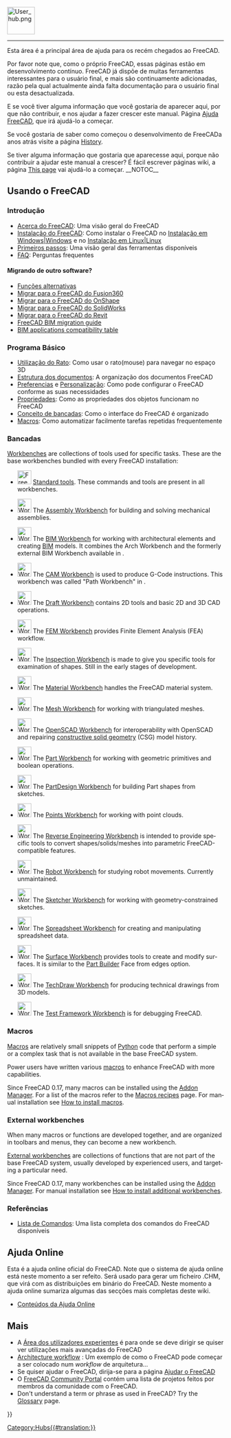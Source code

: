 <languages/>
{{TOCright}}
[[Image:User_hub.png|64px]]
----

<div class="mw-translate-fuzzy">
Esta área é a principal área de ajuda para os recém chegados ao FreeCAD.
</div>

<div class="mw-translate-fuzzy">
Por favor note que, como o próprio FreeCAD, essas páginas estão em desenvolvimento contínuo. FreeCAD já dispõe de muitas ferramentas interessantes para o usuário final, e mais são continuamente adicionadas, razão pela qual actualmente  ainda  falta documentação para o usuário final ou esta  desactualizada.
</div>

<div class="mw-translate-fuzzy">
E se você tiver alguma informação que você gostaria de aparecer aqui, por que não contribuir, e nos ajudar a fazer crescer este manual. Página  [[Help FreeCAD/pt|Ajuda FreeCAD]], que irá ajudá-lo a começar.
</div>

<div class="mw-translate-fuzzy">
Se você gostaria de saber como começou o desenvolvimento de FreeCADa anos  atrás visite  a página [[History]].
</div>

<span id="Using_FreeCAD"></span>
<div class="mw-translate-fuzzy">
Se tiver alguma informação que gostaria que aparecesse aqui, porque não contribuir a ajudar este manual a crescer? É fácil escrever páginas wiki, a página [[Help:Editing|This page]] vai ajudá-lo a começar.
__NOTOC__
== Usando o FreeCAD ==
</div>

<span id="Introduction"></span>
=== Introdução ===

* [[About FreeCAD/pt|Acerca do FreeCAD]]: Uma visão geral do FreeCAD
* [[Installing/pt|Instalação do FreeCAD]]: Como instalar o FreeCAD no [[Install on Windows/pt|Instalação em Windows|Windows]] e no [[Install on Unix/pt|Instalação em Linux|Linux]]
* [[Getting started/pt|Primeiros passos]]: Uma visão geral das ferramentas disponíveis
* [[Frequently_asked_questions/pt|FAQ]]: Perguntas frequentes

<span id="Migrating_from_other_software?"></span>
====Migrando de outro software?====

* [[Workarounds|Funções alternativas]]
* [[Migrating_to_FreeCAD_from_Fusion360|Migrar para o FreeCAD do Fusion360]]
* [[Migrating_to_FreeCAD_from_OnShape|Migrar para o FreeCAD do OnShape]]
* [[Migrating_to_FreeCAD_from_SolidWorks|Migrar para o FreeCAD do SolidWorks]]
* [[Migrating_to_FreeCAD_from_Revit|Migrar para o FreeCAD do Revit]]
* [https://yorik.uncreated.net/blog/2020-010-freecad-bim-guide FreeCAD BIM migration guide]
* [[BIM_application_compatibility_table|BIM applications compatibility table]]

<span id="Basic_application"></span>
<div class="mw-translate-fuzzy">
=== Programa Básico ===
</div>

<div class="mw-translate-fuzzy">
* [[Mouse Model/pt|Utilização do Rato]]: Como usar o rato(mouse) para navegar no espaço 3D
* [[Document structure/pt|Estrutura dos documentos]]: A organização dos documentos FreeCAD
* [[Preferences Editor/pt|Preferencias]] e [[Interface Customization/pt|Personalização]]: Como pode configurar o FreeCAD conforme as suas necessidades
* [[Property editor/pt|Propriedades]]: Como as propriedades dos objetos funcionam no FreeCAD
* [[Workbenches/pt|Conceito de bancadas]]: Como o interface do FreeCAD é organizado
* [[Macros/pt|Macros]]: Como automatizar facilmente tarefas repetidas frequentemente
</div>

<span id="Workbenches"></span>
<div class="mw-translate-fuzzy">
===Bancadas===
</div>

<div lang="en" dir="ltr" class="mw-content-ltr">
[[Workbenches|Workbenches]] are collections of tools used for specific tasks. These are the base workbenches bundled with every FreeCAD installation:
</div>

<div lang="en" dir="ltr" class="mw-content-ltr">
<!--Please keep this list consistent with Online_Help_Toc and Workbenches-->
* [[Image:Freecad.svg|32px]] [[Std_Base|Standard tools]]. These commands and tools are present in all workbenches.
</div>

<div lang="en" dir="ltr" class="mw-content-ltr">
* [[Image:Workbench_Assembly.svg|32px]] The [[Assembly_Workbench|Assembly Workbench]] for building and solving mechanical assemblies. {{Version|1.0}}
</div>

<div lang="en" dir="ltr" class="mw-content-ltr">
* [[Image:Workbench_BIM.svg|32px]] The [[BIM_Workbench|BIM Workbench]] for working with architectural elements and creating [https://en.wikipedia.org/wiki/Building_information_modeling BIM] models. It combines the Arch Workbench and the formerly external BIM Workbench available in {{VersionMinus|0.21}}.
</div>

<div lang="en" dir="ltr" class="mw-content-ltr">
* [[Image:Workbench_CAM.svg|32px]] The [[CAM_Workbench|CAM Workbench]] is used to produce G-Code instructions. This workbench was called "Path Workbench" in {{VersionMinus|0.21}}.
</div>

<div lang="en" dir="ltr" class="mw-content-ltr">
* [[Image:Workbench_Draft.svg|32px]] The [[Draft_Workbench|Draft Workbench]] contains 2D tools and basic 2D and 3D CAD operations.
</div>

<div lang="en" dir="ltr" class="mw-content-ltr">
* [[Image:Workbench_FEM.svg|32px]] The [[FEM_Workbench|FEM Workbench]] provides Finite Element Analysis (FEA) workflow.
</div>

<div lang="en" dir="ltr" class="mw-content-ltr">
* [[Image:Workbench_Inspection.svg|32px]] The [[Inspection_Workbench|Inspection Workbench]] is made to give you specific tools for examination of shapes. Still in the early stages of development.
</div>

<div lang="en" dir="ltr" class="mw-content-ltr">
* [[Image:Workbench_Material.svg|32px]] The [[Material_Workbench|Material Workbench]] handles the FreeCAD material system. {{Version|1.0}}
</div>

<div lang="en" dir="ltr" class="mw-content-ltr">
* [[Image:Workbench_Mesh.svg|32px]] The [[Mesh_Workbench|Mesh Workbench]] for working with triangulated meshes.
</div>

<div lang="en" dir="ltr" class="mw-content-ltr">
* [[Image:Workbench_OpenSCAD.svg|32px]] The [[OpenSCAD_Workbench|OpenSCAD Workbench]] for interoperability with OpenSCAD and repairing [[Constructive_solid_geometry|constructive solid geometry]] (CSG) model history.
</div>

<div lang="en" dir="ltr" class="mw-content-ltr">
* [[Image:Workbench_Part.svg|32px]] The [[Part_Workbench|Part Workbench]] for working with geometric primitives and boolean operations.
</div>

<div lang="en" dir="ltr" class="mw-content-ltr">
* [[Image:Workbench_PartDesign.svg|32px]] The [[PartDesign_Workbench|PartDesign Workbench]] for building Part shapes from sketches.
</div>

<div lang="en" dir="ltr" class="mw-content-ltr">
* [[Image:Workbench_Points.svg|32px]] The [[Points_Workbench|Points Workbench]]  for working with point clouds.
</div>

<div lang="en" dir="ltr" class="mw-content-ltr">
* [[Image:Workbench_Reverse_Engineering.svg|32px]] The [[Reverse_Engineering_Workbench|Reverse Engineering Workbench]] is intended to provide specific tools to convert shapes/solids/meshes into parametric FreeCAD-compatible features.
</div>

<div lang="en" dir="ltr" class="mw-content-ltr">
* [[Image:Workbench_Robot.svg|32px]] The [[Robot_Workbench|Robot Workbench]] for studying robot movements. Currently unmaintained.
</div>

<div lang="en" dir="ltr" class="mw-content-ltr">
* [[Image:Workbench_Sketcher.svg|32px]] The [[Sketcher_Workbench|Sketcher Workbench]] for working with geometry-constrained sketches.
</div>

<div lang="en" dir="ltr" class="mw-content-ltr">
* [[Image:Workbench_Spreadsheet.svg|32px]] The [[Spreadsheet_Workbench|Spreadsheet Workbench]] for creating and manipulating spreadsheet data.
</div>

<div lang="en" dir="ltr" class="mw-content-ltr">
* [[Image:Workbench_Surface.svg|32px]] The [[Surface_Workbench|Surface Workbench]] provides tools to create and modify surfaces. It is similar to the [[Part_Builder|Part Builder]] Face from edges option.
</div>

<div lang="en" dir="ltr" class="mw-content-ltr">
* [[Image:Workbench_TechDraw.svg|32px]] The [[TechDraw_Workbench|TechDraw Workbench]] for producing technical drawings from 3D models.
</div>

<div lang="en" dir="ltr" class="mw-content-ltr">
* [[Image:Workbench_Test.svg|32px]] The [[Testing|Test Framework Workbench]] is for debugging FreeCAD.
</div>

<div lang="en" dir="ltr" class="mw-content-ltr">
===Macros===
</div>

<div lang="en" dir="ltr" class="mw-content-ltr">
[[Macros|Macros]] are relatively small snippets of [[Python|Python]] code that perform a simple or a complex task that is not available in the base FreeCAD system.
</div>

<div lang="en" dir="ltr" class="mw-content-ltr">
Power users have written various [[Macros|macros]] to enhance FreeCAD with more capabilities.
</div>

<div lang="en" dir="ltr" class="mw-content-ltr">
Since FreeCAD 0.17, many macros can be installed using the [[Std_AddonMgr|Addon Manager]]. For a list of the macros refer to the [[Macros_recipes|Macros recipes]] page. For manual installation see [[How_to_install_macros|How to install macros]].
</div>

<div lang="en" dir="ltr" class="mw-content-ltr">
===External workbenches===
</div>

<div lang="en" dir="ltr" class="mw-content-ltr">
When many macros or functions are developed together, and are organized in toolbars and menus, they can become a new workbench.
</div>

<div lang="en" dir="ltr" class="mw-content-ltr">
[[External_workbenches|External workbenches]] are collections of functions that are not part of the base FreeCAD system, usually developed by experienced users, and targeting a particular need.
</div>

<div lang="en" dir="ltr" class="mw-content-ltr">
Since FreeCAD 0.17, many workbenches can be installed using the [[Std_AddonMgr|Addon Manager]]. For manual installation see [[How_to_install_additional_workbenches|How to install additional workbenches]].
</div>

<span id="Reference"></span>
===Referências===

<div class="mw-translate-fuzzy">
* [[List of Commands/pt|Lista de Comandos]]: Uma lista completa dos comandos do FreeCAD disponíveis
</div>

<span id="Online_Help"></span>
== Ajuda Online ==

<div lang="en" dir="ltr" class="mw-content-ltr">
<!-- To download the online help in FreeCAD you need to set the proper Url in the [[Preferences_Editor|Preferences Editor]] of FreeCAD. Currently the right url has to point to this page. That means you need to set it to:
 [https://web.archive.org/web/20070224011058/http://juergen-riegel.net/FreeCAD/Docu/index.php/User_hub https://web.archive.org/web/20070224011058/http://juergen-riegel.net/FreeCAD/Docu/index.php/User_hub]
-->
</div>

<div class="mw-translate-fuzzy">
Esta é a ajuda online oficial do FreeCAD. Note que o sistema de ajuda online está neste momento a ser refeito. Será usado para gerar um ficheiro .CHM, que virá com as distribuições em binário do FreeCAD. Neste momento a ajuda online sumariza algumas das secções mais completas deste wiki.
* [[Online Help Toc/pt|Conteúdos da Ajuda Online]]
</div>

<span id="More"></span>
== Mais ==

<div class="mw-translate-fuzzy">
* A [[Power users hub/pt|Área dos utilizadores experientes]] é para onde se deve dirigir se quiser ver utilizações mais avançadas do FreeCAD
* [http://yorik.uncreated.net/guestblog.php?tag=freecad Architecture workflow] : Um exemplo de como o FreeCAD pode começar a ser colocado num ''workflow'' de arquitetura...
* Se quiser ajudar o FreeCAD, dirija-se para a página [[Help FreeCAD/pt|Ajudar o FreeCAD]]
* O [[FreeCAD Community Portal]] contém uma lista de projetos feitos por membros da comunidade com o FreeCAD.
* Don't understand a term or phrase as used in FreeCAD?  Try the [[Glossary]] page.
</div>


{{Userdocnavi{{#translation:}}}}
[[Category:Hubs{{#translation:}}]]